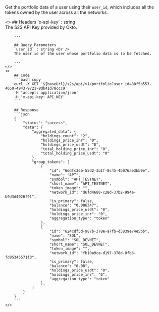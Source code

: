 
Get the portfolio data of a user using their `user_id`, which includes all the tokens owned by the user across all the networks.

<ColumnLayout>
    <>
        ## Headers
        `x-api-key` : string <br />
        The S2S API Key provided by Okto.

        ---

        ## Query Parameters
        `user_id` : string <br />
        The user id of the user whose portfolio data is to be fetched.

        ---
    </>
    <>
        ## Code
        ```bash copy
        curl -X GET '${baseUrl}/s2s/api/v1/portfolio?user_id=80f5b553-4650-4943-9721-8db41d78ccc9'
        -H 'accept: application/json' 
        -H 'x-api-key: API_KEY'
        ```

        ## Response
        ```json
        {
            "status": "success",
            "data": {
                "aggregated_data": {
                    "holdings_count": "2",
                    "holdings_price_inr": "0",
                    "holdings_price_usdt": "0",
                    "total_holding_price_inr": "0",
                    "total_holding_price_usdt": "0"
                },
                "group_tokens": [
                    {
                        "id": "6ddfc36b-55d2-3b1f-8c45-4b076ae3bb9e",
                        "name": "APT",
                        "symbol": "APT_TESTNET",
                        "short_name": "APT_TESTNET",
                        "token_image": "",
                        "network_id": "d6fd4680-c28d-37b2-994e-b9d3d4026f91",
                        "is_primary": false,
                        "balance": "0.006347",
                        "holdings_price_usdt": "0",
                        "holdings_price_inr": "0",
                        "aggregation_type": "token"
                    },
                    {
                        "id": "624cdf5d-987b-378e-a7fb-d3839e74e5bb",
                        "name": "SOL",
                        "symbol": "SOL_DEVNET",
                        "short_name": "SOL_DEVNET",
                        "token_image": "",
                        "network_id": "fb10a9ca-d197-378d-8fb3-fd95345571f3",
                        "is_primary": false,
                        "balance": "0.08",
                        "holdings_price_usdt": "0",
                        "holdings_price_inr": "0",
                        "aggregation_type": "token"
                    },
                ]
            }
        }
        ```
    </>
</ColumnLayout>